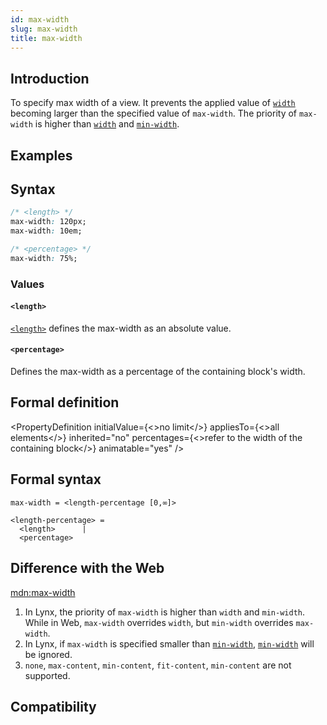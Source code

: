 ```yaml
---
id: max-width
slug: max-width
title: max-width
---
```


## Introduction

To specify max width of a view. It prevents the applied value of [`width`](./width) becoming larger than the specified value of `max-width`.
The priority of `max-width` is higher than [`width`](./width) and [`min-width`](./min-width).

## Examples


<Go
  example="css-api"
  defaultFile="src/max-width/App.tsx"
  img="https://lf-lynx.tiktok-cdns.com/obj/lynx-artifacts-oss-sg/lynx-website/assets/doc/css/max-width.jpg"
  entry="src/max-width"
  defaultEntryFile="dist/max-width.lynx.bundle"
/>

## Syntax

```css
/* <length> */
max-width: 120px;
max-width: 10em;

/* <percentage> */
max-width: 75%;
```

### Values

#### `<length>`

[`<length>`](/api/css/data-type/length.mdx) defines the max-width as an absolute value.

#### `<percentage>`

Defines the max-width as a percentage of the containing block's width.

## Formal definition


<PropertyDefinition
  initialValue={<>no limit</>}
  appliesTo={<>all elements</>}
  inherited="no"
  percentages={<>refer to the width of the containing block</>}
  animatable="yes"
/>

## Formal syntax

```
max-width = <length-percentage [0,∞]>

<length-percentage> =
  <length>      |
  <percentage>
```

## Difference with the Web

[mdn:max-width](https://developer.mozilla.org/en-US/docs/Web/CSS/max-width)

1. In Lynx, the priority of `max-width` is higher than `width` and `min-width`. While in Web, `max-width` overrides `width`, but `min-width` overrides `max-width`.
2. In Lynx, if `max-width` is specified smaller than [`min-width`](./min-width.mdx), [`min-width`](./min-width.mdx) will be ignored.
3. `none`, `max-content`, `min-content`, `fit-content`, `min-content` are not supported.

## Compatibility


<LegacyCompatTable metadata="css/properties/max-width" />
